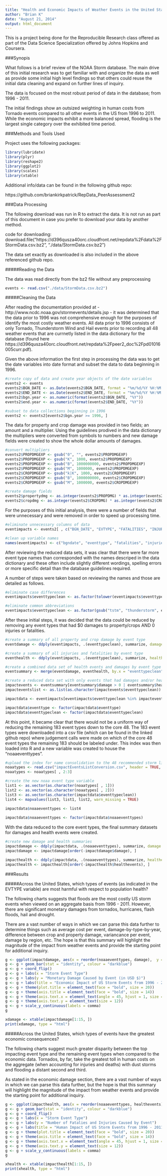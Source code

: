 ```yaml
---
title: "Health and Economic Impacts of Weather Events in the United States from 1996 - 2011"
author: "Brian K"
date: "August 21, 2014"
output: html_document
---
```


This is a project being done for the Reproducible Research class offered as part of the Data Science Specialization offered by Johns Hopkins and Coursera.

###Synopis

What follows is a brief review of the NOAA Storm database. The main drive of this initial research was to get familiar with and organize the data as well as provide some initial high level findings so that others could reuse the initial data cleaning and expand on further lines of inquiry.

The data is focused on the most robust period of data in the database; from 1996 - 2011.

The initial findings show an outsized weighting in human costs from Tornado events compared to all other events in the US from 1996 to 2011. While the economic impacts exhibit a more balanced spread, flooding is the largest single category over the exhibited time period.

###Methods and Tools Used

Project uses the following packages:

```r
library(lubridate)
library(plyr)
library(reshape2)
library(ggplot2)
library(scales)
library(xtable)
```

Additional info/data can be found in the following github repo:

https://github.com/briankirkpatrick/RepData_PeerAssessment2

###Data Processing

The following download was run in R to extract the data. It is not run as part of this document in case you prefer to download your data by another method.

code for downloading:   download.file("https://d396qusza40orc.cloudfront.net/repdata%2Fdata%2FStormData.csv.bz2", "./data/StormData.csv.bz2")

The data set exactly as downloaded is also included in the above referenced github repo.

#####Reading the Data

The data was read directly from the bz2 file without any preprocessing

```r
events <- read.csv("./data/StormData.csv.bz2")
```


#####Cleaning the Data

After reading the documentation provided at - http://www.ncdc.noaa.gov/stormevents/details.jsp - it was determined that the data prior to 1996 was not comprehensive enough for the purposes of identify the most costly weather events. All data prior to 1996 consists of only Tornado, Thunderstorm Wind and Hail events prior to recording all 48 weather events that are currnetly listed in the data dictionary for the database (found here https://d396qusza40orc.cloudfront.net/repdata%2Fpeer2_doc%2Fpd01016005curr.pdf).

Given the above information the first step in processing the data was to get the date variables into date format and subset the data to data beginning in 1996.

```r
#create copy of data and create year objects of the date variables
events2 <- events
events2$BGN_DATE <- as.Date(events2$BGN_DATE, format = "%m/%d/%Y %H:%M:%S")
events2$END_DATE <- as.Date(events2$END_DATE, format = "%m/%d/%Y %H:%M:%S")
events2$bgn.year <- as.numeric(format(events2$BGN_DATE, "%Y"))
events2$end.year <- as.numeric(format(events2$END_DATE, "%Y"))

#subset to data collections beginning in 1996
events2 <- events2[events2$bgn.year >= 1996, ]
```

The data for property and crop damage was provided in two fields; an amount and a multiplier. Using the guidelines prodived in the data dictionary the multipliers were converted from symbols to numbers and new damage fields were created to show the whole dollar amounts of damages. 

```r
#convert multipliers
events2$PROPDMGEXP <- gsub("0", "", events2$PROPDMGEXP)
events2$PROPDMGEXP <- gsub("K", 1000, events2$PROPDMGEXP)
events2$PROPDMGEXP <- gsub("B", 1000000000, events2$PROPDMGEXP)
events2$PROPDMGEXP <- gsub("M", 1000000, events2$PROPDMGEXP)
events2$CROPDMGEXP <- gsub("k|K", 1000, events2$CROPDMGEXP)
events2$CROPDMGEXP <- gsub("B", 1000000000, events2$CROPDMGEXP)
events2$CROPDMGEXP <- gsub("M", 1000000, events2$CROPDMGEXP)

#create damage fields
events2$propertydmg <- as.integer(events2$PROPDMG) * as.integer(events2$PROPDMGEXP)
events2$cropdmg <- as.integer(events2$CROPDMG) * as.integer(events2$CROPDMGEXP)
```

For the purposes of this initial analysis, there were a number of fields that were unnecessary and were removed in order to speed up processing time.

```r
#eliminate unnecessary columns of data
eventimpacts <- events2[ , c("BGN_DATE", "EVTYPE", "FATALITIES", "INJURIES", "propertydmg", "cropdmg", "REMARKS", "REFNUM", "bgn.year", "end.year")]

#clean up variable names
names(eventimpacts) <- c("bgndate", "eventtype", "fatalities", "injuries", "propertydmg", "cropdmg", "remarks", "referencenum", "bgnyear", "endyear" )
```

After reviewing the reduced data sets, it was clear that there were far more event type names than corresponded with the names descriped in the data dictionary and these often include slightly different wordings, spelling errors or more specific detail than the database guidelines required.

A number of steps were taken based on reviewing the names and those are detailed as follows.

```r
#eliminate case differences
eventimpacts$eventtypeclean <- as.factor(tolower(eventimpacts$eventtype))

#eliminate common abbreviations
eventimpacts$eventtypeclean <- as.factor(gsub("tstm", "thunderstorm", eventimpacts$eventtypeclean))
```

After these initial steps, it was decided that the data could be reduced by removing any event types that had $0 damages to property/crops AND 0 injuries or fatalities.

```r
#create a summary of all property and crop damage by event type
eventdamage <- ddply(eventimpacts, .(eventtypeclean), summarize, damage = sum(as.numeric(propertydmg), as.numeric(cropdmg), na.rm = TRUE))

#create a summary of all injuries and fatalities by event type
eventhealth <- ddply(eventimpacts, .(eventtypeclean), summarize, healthevents = sum(as.numeric(fatalities), as.numeric(injuries), na.rm = TRUE))

#create a combined data set of health events and damages by event type
eventsummary <- merge(eventdamage, eventhealth, by.x = "eventtypeclean", by.y = "eventtypeclean", all = TRUE)

#create a reduced data set with only events that had damages and/or health events.
impactevents <- eventsummary[eventsummary$damage > 0 | eventsummary$healthevents > 0, ]
impacteventslist <- as.list(as.character(impactevents$eventtypeclean))

impactdata <- eventimpacts[eventimpacts$eventtypeclean %in% impacteventslist, ]

impactdata$eventtype <- factor(impactdata$eventtype)
impactdata$eventtypeclean <- factor(impactdata$eventtypeclean)
```

At this point, it became clear that there would not be a uniform way of reducing the remaining 183 event types down to the core 48. The 183 event types were downloaded into a csv file (which can be found in the linked github repo) where judgement calls were made on which of the core 48 event types the remaining 183 should be labeled under. This index was then loaded into R and a new variable was created to house the "noaaeventtypes".

```r
#upload the index for name consolidation to the 48 recommended storm listings
noaatypes <- read.csv("impactEventsListConversion.csv", header = TRUE, row.names = NULL)
noaatypes <- noaatypes[ , 2:3]

#create the new noaa event type variable
list1 <- as.vector(as.character(noaatypes[ , 1]))
list2 <- as.vector(as.character(noaatypes[ , 2]))
list3 <- as.vector(as.character(impactdata$eventtypeclean))
list4 <- mapvalues(list3, list1, list2, warn_missing = TRUE)
                   
impactdata$noaaeventtypes <- list4

impactdata$noaaeventtypes <- factor(impactdata$noaaeventtypes)
```

With the data reduced to the core event types,  the final summary datasets for damages and health events were created.

```r
#create new damage and health summaries
impactdamage <- ddply(impactdata, .(noaaeventtypes), summarize, damage = sum(as.numeric(propertydmg), as.numeric(cropdmg), na.rm = TRUE))
impactdamage <- impactdamage[order(-impactdamage$damage), ]

impacthealth <- ddply(impactdata, .(noaaeventtypes), summarize, healthevents = sum(as.numeric(fatalities), as.numeric(injuries), na.rm = TRUE))
impacthealth <- impacthealth[order(-impacthealth$healthevents), ]
```

###Results

#####Across the United States, which types of events (as indicated in the EVTYPE variable) are most harmful with respect to population health?

The following charts suggests that floods are the most costly US storm events when viewed on an aggregate basis from 1996 - 2011. However, there are significant monetary damages from tornados, hurricanes, flash floods, hail and drought.

There are a vast number of ways in which we can parse this data further to determine things such as average cost per event, damage-by-type-by-year, difference between crop and property damage, variancance per event, damage by region, etc. The hope is that this summary will highlight the magnitude of the impact from weather events and provide the starting point for additional inquiry.

```r
g <- ggplot(impactdamage, aes(x = reorder(noaaeventtypes, damage),  y = damage))
g <- g + geom_bar(stat = "identity", colour = "darkblue")
g <- g + coord_flip()
g <- g + labs(x = "Storm Event Type")
g <- g + labs(y = "Monetary Damage Caused by Event (in USD $)")
g <- g + labs(title = "Economic Impact of US Storm Events from 1996 - 2011")
g <- g + theme(plot.title = element_text(face = "bold", size = 20))
g <- g + theme(axis.title = element_text(face = "bold", size = 14))
g <- g + theme(axis.text.x = element_text(angle = 45, hjust = 1, size = 12))
g <- g + theme(axis.text.y = element_text(size = 12))
g <- g + scale_y_continuous(labels = comma)
g
```

```r
xdamage <- xtable(impactdamage[1:15, ])
print(xdamage, type = "html")
```

#####Across the United States, which types of events have the greatest economic consequences?

The following charts suggest much greater disparity between the top impacting event type and the remaining event types when compared to the economic data. Tornados, by far, take the greatest toll in human costs on the aggregate (when accounting for injuries and deaths) with dust storms and flooding a distant second and third.

As stated in the economic damage section, there are a vast number of ways in which we can parse this data further, but the hope is that this summary will highlight the magnitude of the impact from weather events and provide the starting point for additional inquiry.

```r
g <- ggplot(impacthealth, aes(x = reorder(noaaeventtypes, healthevents),  y = healthevents))
g <- g + geom_bar(stat = "identity", colour = "darkblue")
g <- g + coord_flip()
g <- g + labs(x = "Storm Event Type")
g <- g + labs(y = "Number of Fatalies and Injuries Caused by Event")
g <- g + labs(title = "Human Impact of US Storm Events from 1996 - 2011")
g <- g + theme(plot.title = element_text(face = "bold", size = 20))
g <- g + theme(axis.title = element_text(face = "bold", size = 14))
g <- g + theme(axis.text.x = element_text(angle = 45, hjust = 1, size = 12))
g <- g + theme(axis.text.y = element_text(size = 12))
g <- g + scale_y_continuous(labels = comma)
g
```

```r
xhealth <- xtable(impacthealth[1:15, ])
print(xhealth, type = "html")
```
